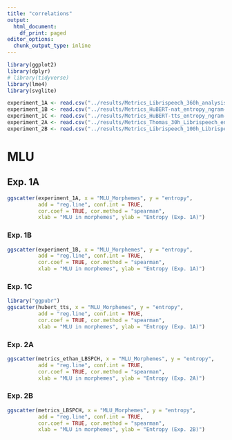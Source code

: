 ```yaml
---
title: "correlations"
output:
  html_document:
    df_print: paged
editor_options:
  chunk_output_type: inline
---
```


```r
library(ggplot2)
library(dplyr)
# library(tidyverse)
library(lme4)
library(svglite)
```

```r
experiment_1A <- read.csv("../results/Metrics_Librispeech_360h_analysis.csv")
experiment_1B <- read.csv("../results/Metrics_HuBERT-nat_entropy_ngram-2-merge-False_mmap_analysis.csv")
experiment_1C <- read.csv("../results/Metrics_HuBERT-tts_entropy_ngram-2-merge-False_mmap_analysis.csv")
experiment_2A <- read.csv("../results/Metrics_Thomas_30h_Librispeech_en_analysis.csv")
experiment_2B <- read.csv("../results/Metrics_Librispeech_100h_Librispeech360_en_analysis.csv")
```

# MLU

## Exp. 1A

```r
ggscatter(experiment_1A, x = "MLU_Morphemes", y = "entropy", 
          add = "reg.line", conf.int = TRUE, 
          cor.coef = TRUE, cor.method = "spearman",
          xlab = "MLU in morphemes", ylab = "Entropy (Exp. 1A)")
```
### Exp. 1B

```r
ggscatter(experiment_1B, x = "MLU_Morphemes", y = "entropy", 
          add = "reg.line", conf.int = TRUE, 
          cor.coef = TRUE, cor.method = "spearman",
          xlab = "MLU in morphemes", ylab = "Entropy (Exp. 1A)")
```

### Exp. 1C

```r
library("ggpubr")
ggscatter(hubert_tts, x = "MLU_Morphemes", y = "entropy", 
          add = "reg.line", conf.int = TRUE, 
          cor.coef = TRUE, cor.method = "spearman",
          xlab = "MLU in morphemes", ylab = "Entropy (Exp. 1A)")
```

### Exp. 2A

```r
ggscatter(metrics_ethan_LBSPCH, x = "MLU_Morphemes", y = "entropy", 
          add = "reg.line", conf.int = TRUE, 
          cor.coef = TRUE, cor.method = "spearman",
          xlab = "MLU in morphemes", ylab = "Entropy (Exp. 2A)")
```
### Exp. 2B

```r
ggscatter(metrics_LBSPCH, x = "MLU_Morphemes", y = "entropy", 
          add = "reg.line", conf.int = TRUE, 
          cor.coef = TRUE, cor.method = "spearman",
          xlab = "MLU in morphemes", ylab = "Entropy (Exp. 2B)")
```

